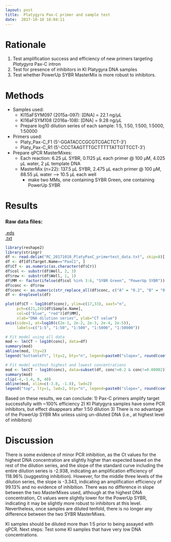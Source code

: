 ```yaml
---
layout: post
title:  Platygyra Pax-C primer and sample test
date:  2017-10-10 18:04:11
---
```


# Rationale
1) Test amplification success and efficiency of new primers targeting *Platygyra* Pax-C intron
2) Test for presence of inhibitors in KI Platygyra DNA samples
3) Test whether PowerUp SYBR MasterMix is more robust to inhibitors.

# Methods
* Samples used: 
  + KI15aFSYM097 (2015a-097): [DNA] = 22.1 ng/µL
  + KI16aFSYM108 (2016a-108): [DNA] = 9.28 ng/µL
  + Prepare log10 dilution series of each sample: 1:5, 1:50, 1:500, 1:5000, 1:50000
* Primers used:
  + Platy_Pax-C_F1 (5'-GGATACCCGCGTCGACTCT-3')
  + Platy_Pax-C_R1 (5'-CCCTAAGTTTGCTTTTTATTGTTCCT-3')
* Prepare qPCR MasterMixes:
  + Each reaction: 6.25 µL SYBR, 0.1125 µL each primer @ 100 µM, 4.025 µL water, 2 µL template DNA
  + MasterMix (n=22): 137.5 µL SYBR, 2.475 µL each primer @ 100 µM, 88.55 µL water --> 10.5 µL each well
    + make two MMs, one containing SYBR Green, one containing PowerUp SYBR

# Results

### Raw data files:  

[.eds]({{ site.baseurl }}/_source/2017-10-10-platygyra-pax-c-primer-and-sample-test/RC_20171010_PlatyPaxC_primertest.eds)  
[.txt]({{ site.baseurl }}/_source/2017-10-10-platygyra-pax-c-primer-and-sample-test/RC_20171010_PlatyPaxC_primertest_data.txt)

```r
library(reshape2)
library(stringr)
df <- read.delim("RC_20171010_PlatyPaxC_primertest_data.txt", skip=8)[, 1:7]
df <- df[df$Target.Name=="PaxC1", ]
df$CT <- as.numeric(as.character(df$Cт))
df$col <- substr(df$Well, 2, 3)
df$row <- substr(df$Well, 1, 1)
df$MM <- factor(ifelse(df$col %in% 3:6, "SYBR Green", "PowerUp SYBR"))
df$conc <- df$row
df$conc <- as.numeric(str_replace_all(df$conc, c("A" = "0.2", "B" = "0.02", "C" = "0.002", "D" = "0.0002", "E" = "0.00002")))
df <- droplevels(df)

plot(df$CT ~ log10(df$conc), ylim=c(17,33), xaxt="n",
     pch=c(21,24)[df$Sample.Name],
     col=c("blue", "red")[df$MM],
     xlab="DNA dilution series", ylab="CT value")
axis(side=1, at=log10(c(2e-1, 2e-2, 2e-3, 2e-4, 2e-5)),
     labels=c("1:5", "1:50", "1:500", "1:5000", "1:50000"))

# Fit model using all data
mod <- lm(CT ~ log10(conc), data=df)
summary(mod)
abline(mod, lty=2)
legend("bottomleft", lty=2, bty="n", legend=paste0("slope=", round(coef(mod)[[2]], 3)))

# Fit model without highest and lowest concentrations
mod <- lm(CT ~ log10(conc), data=subset(df, conc!=0.2 & conc!=0.00002))
summary(mod)
clip(-4,-1.4, 0, 40)
abline(mod, xlim=c(-3.8, -1.8), lwd=2)
legend("top", lty=1, lwd=2, bty="n", legend=paste0("slope=", round(coef(mod)[[2]], 3)))


```

Based on these results, we can conclude:
1) Pax-C primers amplify target successfully with ~100% efficiency
2) KI Platygyra samples have some PCR inhibitors, but effect disappears after 1:50 dilution
3) There is no advantage of the PowerUp SYBR Mix unless using un-diluted DNA (i.e., at highest level of inhibitors)

# Discussion

There is some evidence of minor PCR inhibition, as the Ct values for the highest DNA concentration are slightly higher than expected based on the rest of the dilution series, and the slope of the standard curve including the entire dilution series is -2.938, indicating an amplification efficiency of 118.96% (suggesting inhibition). However, for the middle three levels of the dilution series, the slope is -3.343, indicating an amplification efficiency of 99.13% and no evidence of inhibition. There was no difference in slope between the two MasterMixes used, although at the highest DNA concentration, Ct values were slightly lower for the PowerUp SYBR, indicating it may be slightly more robust to inhibitors at this level. Nevertheless, once samples are diluted tenfold, there is no longer any difference between the two SYBR MasterMixes.

KI samples should be diluted more than 1:5 prior to being assayed with qPCR.
Next steps: Test some KI samples that have very low DNA concentrations.

